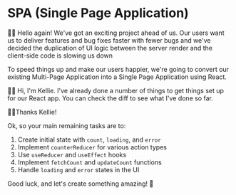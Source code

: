 # SPA (Single Page Application)

👨‍💼 Hello again! We've got an exciting project ahead of us. Our users want us to
deliver features and bug fixes faster with fewer bugs and we've decided the
duplication of UI logic between the server render and the client-side code is
slowing us down

To speed things up and make our users happier, we're going to convert our
existing Multi-Page Application into a Single Page Application using React.

🧝‍♂️ Hi, I'm Kellie. I've already done a number of things to get things set up for
our React app. You can <PrevDiffLink>check the diff</PrevDiffLink> to see what
I've done so far.

👨‍💼Thanks Kellie!

Ok, so your main remaining tasks are to:

1. Create initial state with `count`, `loading`, and `error`
2. Implement `counterReducer` for various action types
3. Use `useReducer` and `useEffect` hooks
4. Implement `fetchCount` and `updateCount` functions
5. Handle `loading` and `error` states in the UI

Good luck, and let's create something amazing! 🚀
